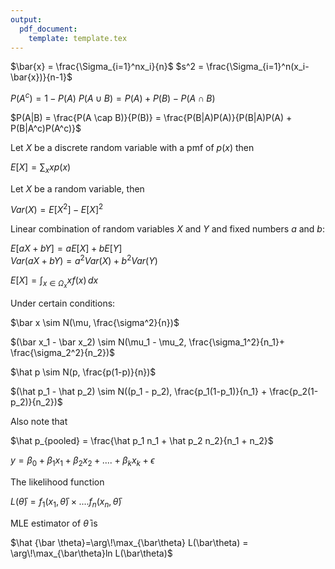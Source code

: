 ```yaml
---
output: 
  pdf_document:
    template: template.tex
---
```



\large$\bar{x} = \frac{\Sigma_{i=1}^nx_i}{n}$ \hspace{4cm} $s^2 = \frac{\Sigma_{i=1}^n(x_i-\bar{x})}{n-1}$

$P(A^c) = 1 - P(A)$ \hspace{3cm} $P(A \cup B) = P(A) + P(B) - P(A\cap B)$

\large$P(A|B) = \frac{P(A \cap B)}{P(B)} = \frac{P(B|A)P(A)}{P(B|A)P(A) + P(B|A^c)P(A^c)}$

\section*{Discrete Random Variables}

Let $X$ be a discrete random variable with a pmf of $p(x)$ then

$E[X] = \displaystyle \sum_{x} x p(x)$  

Let $X$ be a random variable, then

$Var(X) = E[X^2] - E[X]^2$

Linear combination of random variables $X$ and $Y$ and fixed numbers $a$ and $b$:  

$E[aX+bY] = aE[X] + bE[Y]$  
$Var(aX+bY) = a^2Var(X)+b^2Var(Y)$


\begin{table}[H]
\centering
\begin{tabular}{|l|l|l|l|}
\hline
\textbf{Distribution} & \textbf{pmf} & \textbf{$E(X)$} & \textbf{$Var(X)$} \\ \hline
Binomial        & \large${n \choose k} p^k (1-p)^{n-k}$            & \large$np$ & \large$np(1-p)$                 \\ \hline
Geometric           & \large$(1-p)^{n-1}p$ & \large$\frac{1}{p}$ & \large$\frac{1-p}{p^2}$                 \\ \hline
Discrete Uniform           & \large$\frac{1}{n}$ & \large$\frac{a+b}{2}$ & \large$\frac{(b-a+1)^2-1}{12}$                 \\ \hline
Poisson          & \large$\frac{\lambda^k}{k!}e^{-\lambda}$ & \large$\lambda$ & \large$\lambda$                 \\ \hline
\end{tabular}
\end{table}


\section*{Continuous Random Variables}

$E[X] =  \int_{x \in \Omega_x} x f(x) \,dx$

\begin{table}[H]
\centering
\begin{tabular}{|l|l|l|l|}
\hline
\textbf{Distribution} & \textbf{pmf} & \textbf{$E(X)$} & \textbf{$Var(X)$} \\ \hline
Continous Uniform        & \large$\frac{1}{b-a}$            & \large$\frac{a+b}{2}$ & \large$\frac{(b-a)^2}{12}$                 \\ \hline
Exponential           & \large$\lambda e^{-\lambda x}$ & \large$\frac{1}{\lambda}$ & \large$\frac{1}{\lambda^2}$                 \\ \hline
Normal           & \large$\frac{1}{\sqrt{2\pi\sigma^2}} e ^{-\frac{(x-\mu)^2}{2\sigma^2}}$ & \large$\mu$ & \large$\sigma^2$                 \\ \hline

\end{tabular}
\end{table}


\newpage

\section*{Central Limit Theorem}

Under certain conditions:

$\bar x \sim N(\mu, \frac{\sigma^2}{n})$

$(\bar x_1 - \bar x_2) \sim N(\mu_1 - \mu_2, \frac{\sigma_1^2}{n_1}+ \frac{\sigma_2^2}{n_2})$  

$\hat p \sim N(p, \frac{p(1-p)}{n})$

$(\hat p_1 - \hat p_2) \sim N((p_1 - p_2), \frac{p_1(1-p_1)}{n_1} + \frac{p_2(1-p_2)}{n_2})$


Also note that

$\hat p_{pooled} = \frac{\hat p_1 n_1 + \hat p_2 n_2}{n_1 + n_2}$

\section*{Linear Regression}

$y = \beta_0 + \beta_1x_1 + \beta_2x_2 +....+\beta_kx_k+ \epsilon$

\section*{Maximum Likelihood}

The likelihood function 

$L(\bar \theta) = f_1(x_1, \bar \theta)\times....f_n(x_n, \bar \theta)$

MLE estimator of $\bar \theta$ is

$\hat {\bar \theta}=\arg\!\max_{\bar\theta} L(\bar\theta) = \arg\!\max_{\bar\theta}ln L(\bar\theta)$
